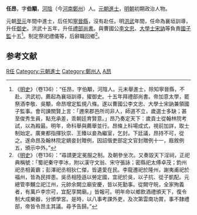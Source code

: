 '''任昂'''，字'''伯顒'''，[[河陰|河陰]]（今[[河南|河南]][[鄭州|鄭州]]）人。[[元朝|元朝]][[進士|進士]]，[[明朝|明朝]]初期政治人物。

元朝[[至元|至元]]年間中進士，后任知[[寧晉縣|寧晉縣]]，沒有赴任。明[[洪武|洪武]]年間，任命為襄垣訓導，升任[[御史|御史]]。洪武十五年，升任[[禮部尚書|禮部尚書]]。與曹國公[[李文忠|李文忠]]、[[大學士|大學士]][[宋訥|宋訥]]等負責[[國子監|國子監]]十五<ref>《[[明史|明史]]》（卷136）：“任昂，字伯顒，河陰人。元末舉進士，除知寧晉縣，不赴。洪武初，薦起為襄垣訓導，擢御史。十五年拜禮部尚書。帝加意太學，罷祭酒李敬、吳顒，命昂增定監規八條。遂以曹國公李文忠、大學士宋訥兼領國子監事。會司諫關賢上言：「邇來郡邑所司非人，師道不立，歲選士多缺；甚至俊秀生員，點充承差，乖朝廷育賢意。」昂乃奏定天下：歲貢士從翰林院考試，以為殿最。明年，命科舉與薦舉並行。昂條上科場成式，視前加詳，取士制始定。廣東都指揮狄崇、王臻以妾為繼室，乞封。下廷議，昂持不可，從之。遂命昂及翰林院定嫡妾封贈例，因詔偕吏部定文官封贈例十一，廕敘例五，頒示中外。”</ref>。制定祭祀禮儀等，后辭職回鄉<ref>《[[明史|明史]]》（卷136）：“尋請更定冕服之制。及朝參坐次。又奏毀天下淫祠，正祀典稱號：「蜀祀秦守李冰，附以漢守文翁、宋守張詠；密縣祀太傅卓茂；鈞州祀丞相黃霸；彭澤祀丞相狄仁傑，皆遺愛在民。李龍遷祀於隆州，謝夷甫祀於福州，皆為民捍患。吳丞相陸遜以勞定國，宜祀於吳，以子抗、從子凱配。元總管李黼立祀江州，元帥余闕立廟安慶，皆以死勤事。從闕守皖，全家殉義者，有萬戶李宗可，宜配享闕廟。」皆報可。明年命以鄉飲酒禮頒天下，復令制大成樂器，分頒學宮。是時，以八事考課外吏，及次第雲南功賞，事不隸禮部，帝皆令昂主其議。尋予告歸。”</ref>。

==参考文献==
{{wikisource|明史/卷136}}
<div class="references-small">
<references></references>
</div>

{{明朝人物小作品}}
[[Category:明朝禮部尚書|R任]]
[[Category:元朝進士|Category:元朝進士]]
[[Category:鄭州人|Category:鄭州人]]
[[Category:任姓|A昂]]
